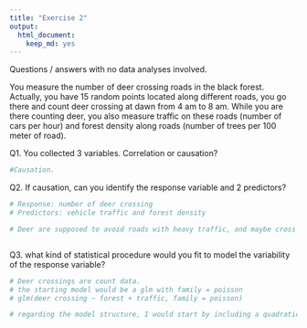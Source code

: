 ```yaml
---
title: "Exercise 2"
output: 
  html_document: 
    keep_md: yes
---
```


Questions / answers with no data analyses involved. 

You measure the number of deer crossing roads in the black forest. Actually, you have 15 random points located along different roads, you go there and count deer crossing at dawn from 4 am to 8 am. While you are there counting deer, you also measure traffic on these roads (number of cars per hour) and forest density along roads (number of trees per 100 meter of road).

Q1. You collected 3 variables. Correlation or causation?

```r
#Causation.
```


Q2. If causation, can you identify the response variable and 2 predictors?

```r
# Response: number of deer crossing
# Predictors: vehicle traffic and forest density

# Deer are supposed to avoid roads with heavy traffic, and maybe cross roads when they can get some protection from forest. You do not expect the opposite, i.e., for given a road and a given day, vehicle traffic would increase as there are less deer crossing it.  



```


Q3. what kind of statistical procedure would you fit to model the variability of the response variable?

```r

# Deer crossings are count data. 
# the starting model would be a glm with family = poisson
# glm(deer crossing ~ forest + traffic, family = poisson)

# regarding the model structure, I would start by including a quadratic effect for forest density and traffic, and an interaction forest*traffic as well. Model selection would tell us the final model structure. 

```







